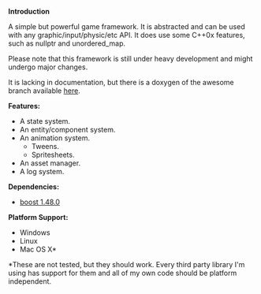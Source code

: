 ﻿'''Introduction'''

A simple but powerful game framework.
It is abstracted and can be used with any graphic/input/physic/etc API.
It does use some C++0x features, such as nullptr and unordered_map.

Please note that this framework is still under heavy development and might undergo major changes.

It is lacking in documentation, but there is a doxygen of the awesome branch available [http://protozed.zguyserver.nu/ here].

'''Features:'''
* A state system.
* An entity/component system.
* An animation system.
** Tweens.
** Spritesheets.
* An asset manager.
* A log system.

'''Dependencies:'''
* [http://www.boost.org/ boost 1.48.0]

'''Platform Support:'''
* Windows
* Linux
* Mac OS X*
<nowiki>*</nowiki>These are not tested, but they should work. Every third party library I'm using has support for them and all of my own code should be platform independent.